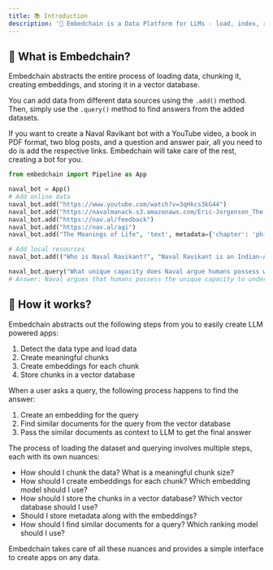 ```yaml
---
title: 📚 Introduction
description: '📝 Embedchain is a Data Platform for LLMs - load, index, retrieve, and sync any unstructured data'
---
```


## 🤔 What is Embedchain?

Embedchain abstracts the entire process of loading data, chunking it, creating embeddings, and storing it in a vector database.

You can add data from different data sources using the `.add()` method. Then, simply use the `.query()` method to find answers from the added datasets.

If you want to create a Naval Ravikant bot with a YouTube video, a book in PDF format, two blog posts, and a question and answer pair, all you need to do is add the respective links. Embedchain will take care of the rest, creating a bot for you.

```python
from embedchain import Pipeline as App

naval_bot = App()
# Add online data
naval_bot.add("https://www.youtube.com/watch?v=3qHkcs3kG44")
naval_bot.add("https://navalmanack.s3.amazonaws.com/Eric-Jorgenson_The-Almanack-of-Naval-Ravikant_Final.pdf")
naval_bot.add("https://nav.al/feedback")
naval_bot.add("https://nav.al/agi")
naval_bot.add("The Meanings of Life", 'text', metadata={'chapter': 'philosphy'})

# Add local resources
naval_bot.add(("Who is Naval Ravikant?", "Naval Ravikant is an Indian-American entrepreneur and investor."))

naval_bot.query("What unique capacity does Naval argue humans possess when it comes to understanding explanations or concepts?")
# Answer: Naval argues that humans possess the unique capacity to understand explanations or concepts to the maximum extent possible in this physical reality.
```

## 🚀 How it works?

Embedchain abstracts out the following steps from you to easily create LLM powered apps:

1. Detect the data type and load data
2. Create meaningful chunks
3. Create embeddings for each chunk
4. Store chunks in a vector database

When a user asks a query, the following process happens to find the answer:

1. Create an embedding for the query
2. Find similar documents for the query from the vector database
3. Pass the similar documents as context to LLM to get the final answer

The process of loading the dataset and querying involves multiple steps, each with its own nuances:

- How should I chunk the data? What is a meaningful chunk size?
- How should I create embeddings for each chunk? Which embedding model should I use?
- How should I store the chunks in a vector database? Which vector database should I use?
- Should I store metadata along with the embeddings?
- How should I find similar documents for a query? Which ranking model should I use?

Embedchain takes care of all these nuances and provides a simple interface to create apps on any data.
